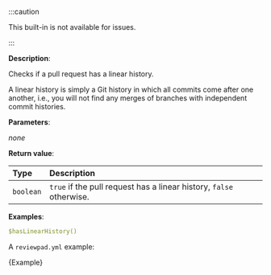 
:::caution

This built-in is not available for issues.

:::

**Description**:

Checks if a pull request has a linear history.

A linear history is simply a Git history in which all commits come after one another, i.e., you will not find any merges of branches with independent commit histories.

**Parameters**:

_none_

**Return value**:

| Type      | Description                                                         |
| :-------- | :------------------------------------------------------------------ |
| `boolean` | `true` if the pull request has a linear history, `false` otherwise. |

**Examples**:

```yml
$hasLinearHistory()
```

A `reviewpad.yml` example:

<CodeBlock language="yml" title="reviewpad.yml">{Example}</CodeBlock>
